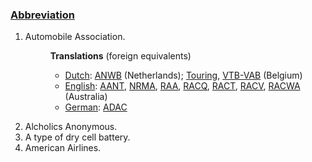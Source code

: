 ===[[Abbreviation]]===

#Automobile Association.
#:'''Translations''' (foreign equivalents)
#:*[[Dutch]]: [[ANWB]] (Netherlands); [[Touring]], [[VTB-VAB]] (Belgium)
#:*[[English]]: [[AANT]], [[NRMA]], [[RAA]], [[RACQ]], [[RACT]], [[RACV]], [[RACWA]] (Australia)
#:*[[German]]: [[ADAC]]
#Alcholics Anonymous.
#A type of dry cell battery.
#American Airlines.